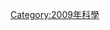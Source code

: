 {{依分類劃分的年份
| m = 2
| c = 0
| d = 0
| y = 9
| cat = 发现的系外行星
| sortkey = 系外行星
| parent = 2009年发现的天体
|subcat=按年份发现的系外行星
}}

[[Category:2009年科學|Category:2009年科學]]